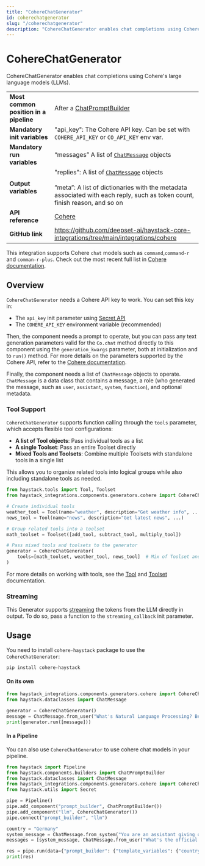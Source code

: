 ```yaml
---
title: "CohereChatGenerator"
id: coherechatgenerator
slug: "/coherechatgenerator"
description: "CohereChatGenerator enables chat completions using Cohere's large language models (LLMs)."
---
```


# CohereChatGenerator

CohereChatGenerator enables chat completions using Cohere's large language models (LLMs).

|  |  |
| --- | --- |
| **Most common position in a pipeline** | After a [ChatPromptBuilder](../builders/chatpromptbuilder.mdx)  |
| **Mandatory init variables** | "api_key": The Cohere API key. Can be set with `COHERE_API_KEY` or `CO_API_KEY` env var. |
| **Mandatory run variables** | “messages” A list of [`ChatMessage`](../../concepts/data-classes/chatmessage.mdx)  objects |
| **Output variables** | "replies": A list of [`ChatMessage`](../../concepts/data-classes/chatmessage.mdx)  objects  <br /> <br />”meta”: A list of dictionaries with the metadata associated with each reply, such as token count, finish reason, and so on |
| **API reference** | [Cohere](/reference/integrations-cohere) |
| **GitHub link** | https://github.com/deepset-ai/haystack-core-integrations/tree/main/integrations/cohere |

This integration supports Cohere `chat` models such as `command`,`command-r` and `comman-r-plus`. Check out the most recent full list in [Cohere documentation](https://docs.cohere.com/reference/chat).

## Overview

`CohereChatGenerator` needs a Cohere API key to work. You can set this key in:

- The `api_key` init parameter using [Secret API](../../concepts/secret-management.mdx)
- The `COHERE_API_KEY` environment variable (recommended)

Then, the component needs a prompt to operate, but you can pass any text generation parameters valid for the `Co.chat` method directly to this component using the `generation_kwargs` parameter, both at initialization and to `run()` method. For more details on the parameters supported by the Cohere API, refer to the [Cohere documentation](https://docs.cohere.com/reference/chat).

Finally, the component needs a list of `ChatMessage` objects to operate. `ChatMessage` is a data class that contains a message, a role (who generated the message, such as `user`, `assistant`, `system`, `function`), and optional metadata.

### Tool Support

`CohereChatGenerator` supports function calling through the `tools` parameter, which accepts flexible tool configurations:

- **A list of Tool objects**: Pass individual tools as a list
- **A single Toolset**: Pass an entire Toolset directly
- **Mixed Tools and Toolsets**: Combine multiple Toolsets with standalone tools in a single list

This allows you to organize related tools into logical groups while also including standalone tools as needed.

```python
from haystack.tools import Tool, Toolset
from haystack_integrations.components.generators.cohere import CohereChatGenerator

# Create individual tools
weather_tool = Tool(name="weather", description="Get weather info", ...)
news_tool = Tool(name="news", description="Get latest news", ...)

# Group related tools into a toolset
math_toolset = Toolset([add_tool, subtract_tool, multiply_tool])

# Pass mixed tools and toolsets to the generator
generator = CohereChatGenerator(
    tools=[math_toolset, weather_tool, news_tool]  # Mix of Toolset and Tool objects
)
```

For more details on working with tools, see the [Tool](../../tools/tool.mdx) and [Toolset](../../tools/toolset.mdx) documentation.

### Streaming

This Generator supports [streaming](guides-to-generators/choosing-the-right-generator.mdx#streaming-support) the tokens from the LLM directly in output. To do so, pass a function to the `streaming_callback` init parameter.

## Usage

You need to install `cohere-haystack` package to use the  `CohereChatGenerator`:

```shell
pip install cohere-haystack
```

#### On its own

```python
from haystack_integrations.components.generators.cohere import CohereChatGenerator
from haystack.dataclasses import ChatMessage

generator = CohereChatGenerator()
message = ChatMessage.from_user("What's Natural Language Processing? Be brief.")
print(generator.run([message]))
```

#### In a Pipeline

You can also use `CohereChatGenerator` to use cohere chat models in your pipeline.

```python
from haystack import Pipeline
from haystack.components.builders import ChatPromptBuilder
from haystack.dataclasses import ChatMessage
from haystack_integrations.components.generators.cohere import CohereChatGenerator
from haystack.utils import Secret

pipe = Pipeline()
pipe.add_component("prompt_builder", ChatPromptBuilder())
pipe.add_component("llm", CohereChatGenerator())
pipe.connect("prompt_builder", "llm")

country = "Germany"
system_message = ChatMessage.from_system("You are an assistant giving out valuable information to language learners.")
messages = [system_message, ChatMessage.from_user("What's the official language of {{ country }}?")]

res = pipe.run(data={"prompt_builder": {"template_variables": {"country": country}, "template": messages}})
print(res)

```

